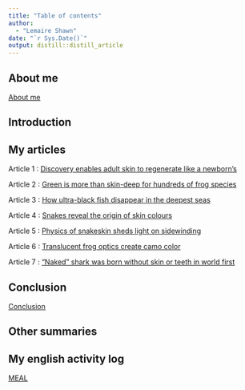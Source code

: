 ```yaml
---
title: "Table of contents"
author:
  - "Lemaire Shawn"
date: "`r Sys.Date()`"
output: distill::distill_article
---
```


## About me

[About me](https://shawnlemaire.github.io/shawn-shawn_blog/posts/about/)

## Introduction 



## My articles

Article 1 : [Discovery enables adult skin to regenerate like a newborn's](https://shawnlemaire.github.io/shawn-shawn_blog/posts/article1/)

Article 2 : [Green is more than skin-deep for hundreds of frog species](https://shawnlemaire.github.io/shawn-shawn_blog/posts/article2/)

Article 3 : [How ultra-black fish disappear in the deepest seas](https://shawnlemaire.github.io/shawn-shawn_blog/posts/article3/)

Article 4 : [Snakes reveal the origin of skin colours](https://shawnlemaire.github.io/shawn-shawn_blog/posts/article4/)

Article 5 : [Physics of snakeskin sheds light on sidewinding](https://shawnlemaire.github.io/shawn-shawn_blog/posts/article5/)

Article 6 : [Translucent frog optics create camo color](https://shawnlemaire.github.io/shawn-shawn_blog/posts/article6/)

Article 7 : [“Naked” shark was born without skin or teeth in world first](https://shawnlemaire.github.io/shawn-shawn_blog/posts/article7/)

## Conclusion

[Conclusion](https://shawnlemaire.github.io/shawn-shawn_blog/posts/conclusion/)

## Other summaries



## My english activity log

[MEAL](https://shawnlemaire.github.io/shawn-shawn_blog/posts/meal/)
